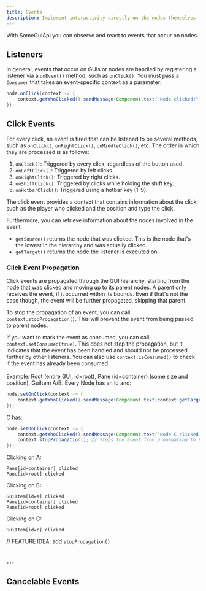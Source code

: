```yaml
---
title: Events
description: Implement interactivity directly on the nodes themselves!
---
```


With SomeGuiApi you can observe and react to events that occur on nodes.

## Listeners

In general, events that occur on GUIs or nodes are handled by registering a listener via a `onEvent()` method, such as `onClick()`.
You must pass a `Consumer` that takes an event-specific context as a parameter:

```java
node.onClick(context -> {
	context.getWhoClicked().sendMessage(Component.text("Node clicked!"));
});
```

## Click Events

For every click, an event is fired that can be listened to be several methods, such as `onClick()`, `onRightClick()`, `onMiddleClick()`, etc.
The order in which they are processed is as follows:

1. `onClick()`: Triggered by every click, regardless of the button used.
2. `onLeftClick()`: Triggered by left clicks.
3. `onRightClick()`: Triggered by right clicks.
4. `onShiftClick()`: Triggered by clicks while holding the shift key.
5. `onHotbarClick()`: Triggered using a hotbar key (1-9).

The click event provides a context that contains information about the click, such as the player who clicked and the position and type the click.

Furthermore, you can retrieve information about the nodes involved in the event:

- `getSource()` returns the node that was clicked. This is the node that's the lowest in the hierarchy and was actually clicked.
- `getTarget()` returns the node the listener is executed on.

### Click Event Propagation

Click events are propagated through the GUI hierarchy, starting from the node that was clicked and moving up to its parent nodes. A parent only
receives the event, if it occurred within its bounds. Even if that's not the case though, the event will be further propagated, skipping that parent.

To stop the propagation of an event, you can call `context.stopPropagation()`. This will prevent the event from being passed to parent nodes.

If you want to mark the event as consumed, you can call `context.setConsumed(true)`. This does not stop the propagation, but it indicates that the
event has been handled and should not be processed further by other listeners. You can also use `context.isConsumed()` to check if the event has already
been consumed.\
\
Example: Root (entire GUI, id=root), Pane (id=container) (some size and position), GuiItem A/B. Every Node has an id and:

```java
node.setOnClick(context -> {
	context.getWhoClicked().sendMessage(Component.text(context.getTarget() + " clicked"));
});
```

C has:

```java
node.setOnClick(context -> {
	context.getWhoClicked().sendMessage(Component.text("Node C clicked!"));
	context.stopPropagation(); // Stops the event from propagating to Pane A and Root
});
```

Clicking on A:

```
Pane[id=container] clicked
Pane[id=root] clicked
```

Clicking on B:

```
GuiItem[id=a] clicked
Pane[id=container] clicked
Pane[id=root] clicked
```

Clicking on C:

```
GuiItem[id=c] clicked
```


// FEATURE IDEA: add `stopPropagation()`

## ...

## Cancelable Events
